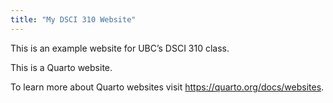```yaml
---
title: "My DSCI 310 Website"
---
```


This is an example website for UBC's DSCI 310 class.

This is a Quarto website.

To learn more about Quarto websites visit <https://quarto.org/docs/websites>.
